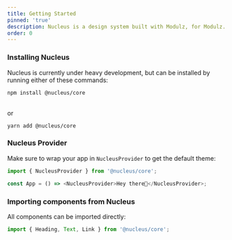 ```yaml
---
title: Getting Started
pinned: 'true'
description: Nucleus is a design system built with Modulz, for Modulz.
order: 0
---
```


<!-- Nucleus is a Component Library built on top of [Nucleus System](/docs/nucleus-system). -->

### Installing Nucleus

Nucleus is currently under heavy development, but can be installed by running either of these commands:

```
npm install @nucleus/core
```

<br />
or

```
yarn add @nucleus/core
```

### Nucleus Provider

Make sure to wrap your app in `NucleusProvider` to get the default theme:

```js
import { NucleusProvider } from '@nucleus/core';

const App = () => <NucleusProvider>Hey there👋</NucleusProvider>;
```

### Importing components from Nucleus

All components can be imported directly:

```js
import { Heading, Text, Link } from '@nucleus/core';
```
